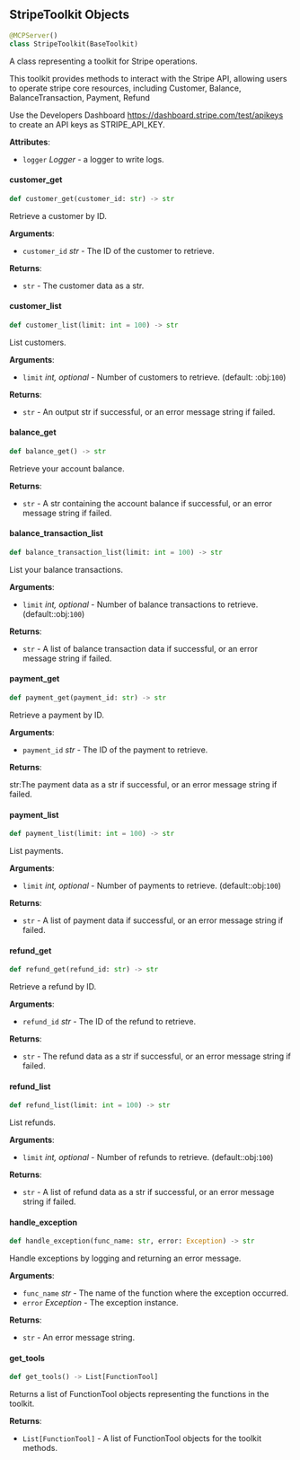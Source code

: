 <a id="camel.toolkits.stripe_toolkit"></a>

<a id="camel.toolkits.stripe_toolkit.StripeToolkit"></a>

## StripeToolkit Objects

```python
@MCPServer()
class StripeToolkit(BaseToolkit)
```

A class representing a toolkit for Stripe operations.

This toolkit provides methods to interact with the Stripe API,
allowing users to operate stripe core resources, including Customer,
Balance, BalanceTransaction, Payment, Refund

Use the Developers Dashboard https://dashboard.stripe.com/test/apikeys to
create an API keys as STRIPE_API_KEY.

**Attributes**:

- `logger` _Logger_ - a logger to write logs.

<a id="camel.toolkits.stripe_toolkit.StripeToolkit.customer_get"></a>

#### customer\_get

```python
def customer_get(customer_id: str) -> str
```

Retrieve a customer by ID.

**Arguments**:

- `customer_id` _str_ - The ID of the customer to retrieve.
  

**Returns**:

- `str` - The customer data as a str.

<a id="camel.toolkits.stripe_toolkit.StripeToolkit.customer_list"></a>

#### customer\_list

```python
def customer_list(limit: int = 100) -> str
```

List customers.

**Arguments**:

- `limit` _int, optional_ - Number of customers to retrieve. (default:
  :obj:`100`)
  

**Returns**:

- `str` - An output str if successful, or an error message string if
  failed.

<a id="camel.toolkits.stripe_toolkit.StripeToolkit.balance_get"></a>

#### balance\_get

```python
def balance_get() -> str
```

Retrieve your account balance.

**Returns**:

- `str` - A str containing the account balance if successful, or an
  error message string if failed.

<a id="camel.toolkits.stripe_toolkit.StripeToolkit.balance_transaction_list"></a>

#### balance\_transaction\_list

```python
def balance_transaction_list(limit: int = 100) -> str
```

List your balance transactions.

**Arguments**:

- `limit` _int, optional_ - Number of balance transactions to retrieve.
  (default::obj:`100`)
  

**Returns**:

- `str` - A list of balance transaction data if successful, or an error
  message string if failed.

<a id="camel.toolkits.stripe_toolkit.StripeToolkit.payment_get"></a>

#### payment\_get

```python
def payment_get(payment_id: str) -> str
```

Retrieve a payment by ID.

**Arguments**:

- `payment_id` _str_ - The ID of the payment to retrieve.
  

**Returns**:

  str:The payment data as a str if successful, or an error message
  string if failed.

<a id="camel.toolkits.stripe_toolkit.StripeToolkit.payment_list"></a>

#### payment\_list

```python
def payment_list(limit: int = 100) -> str
```

List payments.

**Arguments**:

- `limit` _int, optional_ - Number of payments to retrieve.
  (default::obj:`100`)
  

**Returns**:

- `str` - A list of payment data if successful, or an error message
  string if failed.

<a id="camel.toolkits.stripe_toolkit.StripeToolkit.refund_get"></a>

#### refund\_get

```python
def refund_get(refund_id: str) -> str
```

Retrieve a refund by ID.

**Arguments**:

- `refund_id` _str_ - The ID of the refund to retrieve.
  

**Returns**:

- `str` - The refund data as a str if successful, or an error message
  string if failed.

<a id="camel.toolkits.stripe_toolkit.StripeToolkit.refund_list"></a>

#### refund\_list

```python
def refund_list(limit: int = 100) -> str
```

List refunds.

**Arguments**:

- `limit` _int, optional_ - Number of refunds to retrieve.
  (default::obj:`100`)
  

**Returns**:

- `str` - A list of refund data as a str if successful, or an error
  message string if failed.

<a id="camel.toolkits.stripe_toolkit.StripeToolkit.handle_exception"></a>

#### handle\_exception

```python
def handle_exception(func_name: str, error: Exception) -> str
```

Handle exceptions by logging and returning an error message.

**Arguments**:

- `func_name` _str_ - The name of the function where the exception
  occurred.
- `error` _Exception_ - The exception instance.
  

**Returns**:

- `str` - An error message string.

<a id="camel.toolkits.stripe_toolkit.StripeToolkit.get_tools"></a>

#### get\_tools

```python
def get_tools() -> List[FunctionTool]
```

Returns a list of FunctionTool objects representing the
functions in the toolkit.

**Returns**:

- `List[FunctionTool]` - A list of FunctionTool objects for the
  toolkit methods.


